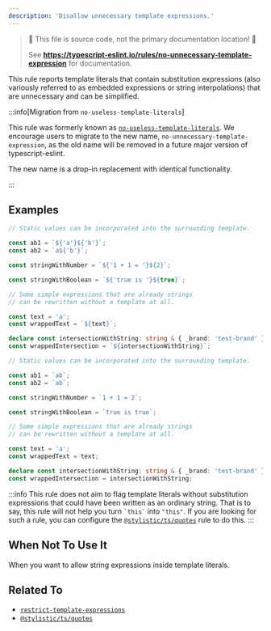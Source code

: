 ---
description: 'Disallow unnecessary template expressions.'
---


> 🛑 This file is source code, not the primary documentation location! 🛑
>
> See **https://typescript-eslint.io/rules/no-unnecessary-template-expression** for documentation.

This rule reports template literals that contain substitution expressions (also variously referred to as embedded expressions or string interpolations) that are unnecessary and can be simplified.

:::info[Migration from `no-useless-template-literals`]

This rule was formerly known as [`no-useless-template-literals`](./no-useless-template-literals.mdx).
We encourage users to migrate to the new name, `no-unnecessary-template-expression`, as the old name will be removed in a future major version of typescript-eslint.

The new name is a drop-in replacement with identical functionality.

:::

## Examples

<Tabs>
<TabItem value="❌ Incorrect">

```ts
// Static values can be incorporated into the surrounding template.

const ab1 = `${'a'}${'b'}`;
const ab2 = `a${'b'}`;

const stringWithNumber = `${'1 + 1 = '}${2}`;

const stringWithBoolean = `${'true is '}${true}`;

// Some simple expressions that are already strings
// can be rewritten without a template at all.

const text = 'a';
const wrappedText = `${text}`;

declare const intersectionWithString: string & { _brand: 'test-brand' };
const wrappedIntersection = `${intersectionWithString}`;
```

</TabItem>
<TabItem value="✅ Correct">

```ts
// Static values can be incorporated into the surrounding template.

const ab1 = `ab`;
const ab2 = `ab`;

const stringWithNumber = `1 + 1 = 2`;

const stringWithBoolean = `true is true`;

// Some simple expressions that are already strings
// can be rewritten without a template at all.

const text = 'a';
const wrappedText = text;

declare const intersectionWithString: string & { _brand: 'test-brand' };
const wrappedIntersection = intersectionWithString;
```

</TabItem>
</Tabs>

:::info
This rule does not aim to flag template literals without substitution expressions that could have been written as an ordinary string.
That is to say, this rule will not help you turn `` `this` `` into `"this"`.
If you are looking for such a rule, you can configure the [`@stylistic/ts/quotes`](https://eslint.style/rules/ts/quotes) rule to do this.
:::

## When Not To Use It

When you want to allow string expressions inside template literals.

## Related To

- [`restrict-template-expressions`](./restrict-template-expressions.mdx)
- [`@stylistic/ts/quotes`](https://eslint.style/rules/ts/quotes)
